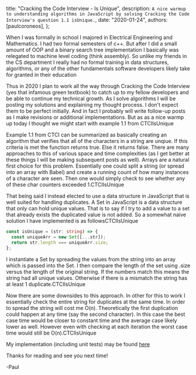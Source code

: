 
  title: "Cracking the Code Interview - Is Unique",
  description: `A nice warmup to understanding algorithms in JavaScript by solving Cracking the Code Interview's question 1.1 isUnique.`,
  date: "2020-01-24",
  authors: [paulcoroneos],
};

When I was formally in school I majored in Electrical Engineering and Mathematics. I had two formal semesters of c++. But after I did a small amount of OOP and a binary search tree implementation I basically was relegated to machine level coding (think assembly). So unlike my friends in the CS department I really had no formal training in data structures, algorithms, or any of the other fundamentals software developers likely take for granted in their education

Thus in 2020 I plan to work all the way through Cracking the Code Interview (yes that infamous green textbook) to catch up to my fellow developers and be able to continue my technical growth. As I solve algorithms I will be posting my solutions and explaining my thought process. I don't expect them to be perfect initially. And in fact I probably will write follow-up posts as I make revisions or additional implementations. But as as a nice warmp up today I thought we might start with example 1.1 from CTCIIsUnique

<!--more-->

Example 1.1 from CTCI can be summarized as basically creating an algorithm that verifies that all of the characters in a string are unqiue. If this criteria is met the function returns true. Else it returns false. There are many approaches to this of various space and time complexities (as I get better at these things I will be making subsequent posts as well). Arrays are a natural first choice for this problem. Essentially one could split a string (or spread into an array with Babel) and create a running count of how many instances of a character are seen. Then one would simply check to see whether any of these char counters exceeded 1.CTCIIsUnique

That being said I instead elected to use a data structure in JavaScript that is well suited for handling duplicates. A Set in JavaScript is a data structure that only can hold unique values. That is to say if I try to add a value to a set that already exists the duplicated value is not added. So a somewhat naive solution I have implemented is as followsCTCIIsUnique

```ts
const isUnique = (str: string) => {
  const uniqueArr = new Set([...str]);
  return str.length === uniqueArr.size;
};
```

I instantiate a Set by spreading the values from the string into an array which is passed into the Set. I then compare the length of the set using .size versus the length of the original string. If the numbers match this means the string had all unique values. Otherwise if there is a mismatch the string has at least 1 duplicate.CTCIIsUnique

Now there are some downsides to this approach. In other for this to work I essentially check the entire string for duplicates at the same time. In order to spread the string will cost me O(n). Theoretically the first duplication could happen at any time (say the second character). In this case the best case time would be closer to constant time and the average case likely lower as well. However even with checking at each iteration the worst case time would still be O(n).CTCIIsUnique

My implementation (including unit tests) may be found [here](https://github.com/PaulACoroneos/javascript-data-structures-and-algorithms/tree/master/algorithms/Cracking-The-Code-Interview/chapter-1/1-1)

Thanks for reading and see you next time!

-Paul
